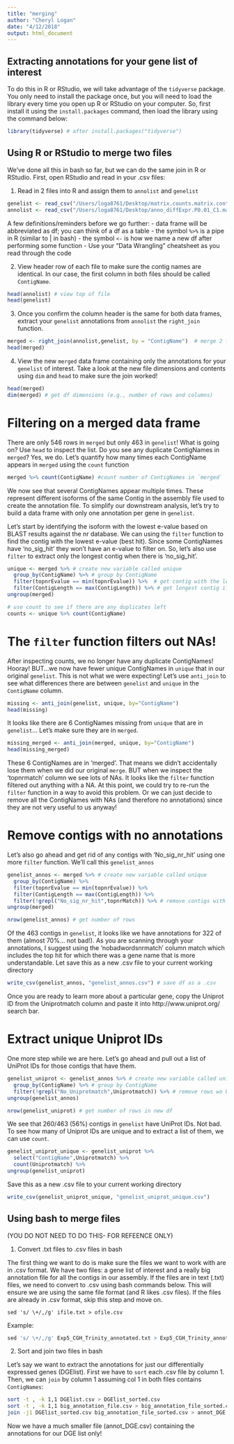 ```yaml
---
title: "merging"
author: "Cheryl Logan"
date: "4/12/2018"
output: html_document
---
```


## Extracting annotations for your gene list of interest

To do this in R or RStudio, we will take advantage of the `tidyverse` package. You only need to install the package once, but you will need to load the library every time you open up R or RStudio on your computer. So, first install it using the `install.packages` command, then load the library using the command below:

```r
library(tidyverse) # after install.packages("tidyverse")
```

## Using R or RStudio to merge two files

We've done all this in bash so far, but we can do the same join in R or RStudio. First, open RStudio and read in your .csv files:

1. Read in 2 files into R and assign them to `annolist` and `genelist`
```r
genelist <- read_csv("/Users/loga8761/Desktop/matrix.counts.matrix.control_vs_relaxation.edgeR.DE_results.P0.01_C1.DE.subset.csv")
annolist <- read_csv("/Users/loga8761/Desktop/anno_diffExpr.P0.01_C1.matrix.log2.centered.csv")
```
A few definitions/reminders before we go further:
- data frame will be abbreviated as df; you can think of a df as a table
- the symbol `%>%` is a pipe in R (similar to | in bash)
- the symbol `<-` is how we name a new df after performing some function
- Use your "Data Wrangling" cheatsheet as you read through the code


2. View header row of each file to make sure the contig names are identical. In our case, the first column in both files should be called `ContigName`.

```r
head(annolist) # view top of file
head(genelist)
```
3. Once you confirm the column header is the same for both data frames, extract your `genelist` annotations from `annolist` the `right_join` function.
```r
merged <- right_join(annolist,genelist, by = "ContigName")  # merge 2 files
head(merged)
```

4. View the new `merged` data frame containing only the annotations for your `genelist` of interest. Take a look at the new file dimensions and contents using `dim` and `head` to make sure the join worked!

```r
head(merged)
dim(merged) # get df dimensions (e.g., number of rows and columns)
```

# Filtering on a merged data frame

There are only 546 rows in `merged` but only 463 in `genelist`! What is going on? Use `head` to inspect the list. Do you see any duplicate ContigNames in `merged`? Yes, we do. Let's quantify  how many times each ContigName appears in `merged` using the `count` function
```r
merged %>% count(ContigName) #count number of ContigNames in `merged`
```

We now see that several ContigNames appear multiple times. These represent different isoforms of the same Contig in the assembly file used to create the annotation file. To simplify our downstream analysis, let's try to build a data frame with only one annotation per gene in `genelist`. 

Let's start by identifying the isoform with the lowest e-value based on BLAST results against the nr database. We can  using the `filter` function to find the contig with the lowest e-value (best hit). Since some ContigNames have 'no_sig_hit' they won't have an e-value to filter on. So, let's also use `filter` to extract only the longest contig when there is 'no_sig_hit'.

```r
unique <- merged %>% # create new variable called unique
  group_by(ContigName) %>% # group by ContigName
  filter(topnrEvalue == min(topnrEvalue)) %>%  # get contig with the lowest evalue
  filter(ContigLength == max(ContigLength)) %>% # get longest contig if no evalue
ungroup(merged)

# use count to see if there are any duplicates left
counts <- unique %>% count(ContigName)
```

# The `filter` function filters out NAs!

After inspecting counts, we no longer have any duplicate ContigNames! Hooray! BUT...we now have fewer unique ContigNames in `unique` that in our original `genelist`. This is not what we were expecting! Let's use `anti_join` to see what differences there are between `genelist` and `unique` in the `ContigName` column.

```r
missing <- anti_join(genelist, unique, by="ContigName")
head(missing)
```
It looks like there are 6 ContigNames missing from `unique` that are in `genelist`... Let's make sure they are in `merged`.

```r
missing_merged <- anti_join(merged, unique, by="ContigName")
head(missing_merged)
```
These 6 ContigNames are in 'merged'. That means we didn't accidentally lose them when we did our original `merge`. BUT when we inspect the 'topnrmatch' column we see lots of NAs. It looks like the `filter` function filtered out anything with a NA. At this point, we could try to re-run the `filter` function in a way to avoid this problem. Or we can just decide to remove all the ContigNames with NAs (and therefore no annotations) since they are not very useful to us anyway! 

# Remove contigs with no annotations

Let's also go ahead and get rid of any contigs with 'No_sig_nr_hit' using one more `filter` function. We'll call this `genelist_annos`

```r
genelist_annos <- merged %>% # create new variable called unique
  group_by(ContigName) %>%
  filter(topnrEvalue == min(topnrEvalue)) %>%
  filter(ContigLength == max(ContigLength)) %>%
  filter(!grepl("No_sig_nr_hit",topnrMatch)) %>% # remove contigs with no annotation
ungroup(merged)

nrow(genelist_annos) # get number of rows
```
Of the 463 contigs in `genelist`, it looks like we have annotations for 322 of them (almost 70%... not bad!). As you are scanning through your annotations, I suggest using the 'nobadwordsnrmatch' column match which includes the top hit for which there was a gene name that is more understandable. Let save this as a new .csv file to your current working directory

```r
write_csv(genelist_annos, "genelist_annos.csv") # save df as a .csv
```


Once you are ready to learn more about a particular gene, copy the Uniprot ID from the Uniprotmatch column and paste it into http://www.uniprot.org/ search bar.

# Extract unique Uniprot IDs

One more step while we are here. Let's go ahead and pull out a list of UniProt IDs for those contigs that have them.

```r
genelist_uniprot <- genelist_annos %>% # create new variable called unique
  group_by(ContigName) %>% # group by ContigName
  filter(!grepl("No_Uniprotmatch",Uniprotmatch)) %>% # remove rows wo Uniprot hit
ungroup(genelist_annos)

nrow(genelist_uniprot) # get number of rows in new df
```
We see that 260/463 (56%) contigs in `genelist` have UniProt IDs. Not bad. To see how many of Uniprot IDs are unique and to extract a list of them, we can use `count`. 

```r
genelist_uniprot_unique <- genelist_uniprot %>%
  select("ContigName",Uniprotmatch) %>%
  count(Uniprotmatch) %>%
ungroup(genelist_uniprot)
```

Save this as a new .csv file to your current working directory

```r
write_csv(genelist_uniprot_unique, "genelist_uniprot_unique.csv")
```

## Using bash to merge files
(YOU DO NOT NEED TO DO THIS- FOR REFEENCE ONLY)

1. Convert .txt files to .csv files in bash

The first thing we want to do is make sure the files we want to work with are in .csv format. We have two files: a gene list of interest and a really big annotation file for all the contigs in our assembly. If the files are in text (.txt) files, we need to convert to .csv using bash commands below. This will ensure we are using the same file format (and R likes .csv files). If the files are already in .csv format, skip this step and move on.

`sed 's/ \+/,/g' ifile.txt > ofile.csv`

Example:
```r
sed 's/ \+/,/g' Exp5_CGH_Trinity_annotated.txt > Exp5_CGH_Trinity_annotated.csv
```
 
2. Sort and join two files in bash

Let's say we want to extract the annotations for just our differentially expressed genes (DGElist). First we have to `sort` each .csv file by column 1. Then, we can `join` by column 1 assuming col 1 in  both files contains `ContigNames`:

```bash
sort -t , -k 1,1 DGElist.csv > DGElist_sorted.csv
sort -t , -k 1,1 big_annotation_file.csv > big_annotation_file_sorted.csv
join -j1 DGElist_sorted.csv big_annotation_file_sorted.csv > annot_DGE.csv
```
 
Now we have a much smaller file (annot_DGE.csv) containing the annotations for our DGE list only!